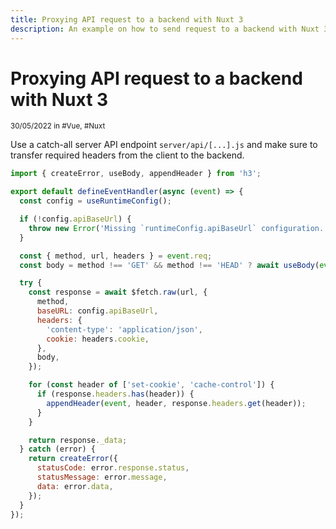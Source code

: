 ```yaml
---
title: Proxying API request to a backend with Nuxt 3
description: An example on how to send request to a backend with Nuxt 3 while avoiding CORS issues
---
```


# Proxying API request to a backend with Nuxt 3

<div class="tracking-wide uppercase opacity-50"><small>30/05/2022 in #Vue, #Nuxt</small></div>


Use a catch-all server API endpoint `server/api/[...].js` and make sure to transfer required headers from the client to the backend.

```js
import { createError, useBody, appendHeader } from 'h3';

export default defineEventHandler(async (event) => {
  const config = useRuntimeConfig();

  if (!config.apiBaseUrl) {
    throw new Error('Missing `runtimeConfig.apiBaseUrl` configuration.');
  }

  const { method, url, headers } = event.req;
  const body = method !== 'GET' && method !== 'HEAD' ? await useBody(event) : undefined;

  try {
    const response = await $fetch.raw(url, {
      method,
      baseURL: config.apiBaseUrl,
      headers: {
        'content-type': 'application/json',
        cookie: headers.cookie,
      },
      body,
    });

    for (const header of ['set-cookie', 'cache-control']) {
      if (response.headers.has(header)) {
        appendHeader(event, header, response.headers.get(header));
      }
    }

    return response._data;
  } catch (error) {
    return createError({
      statusCode: error.response.status,
      statusMessage: error.message,
      data: error.data,
    });
  }
});
```
